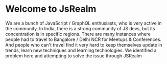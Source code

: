 
# Welcome to JsRealm

We are a bunch of JavaScript / GraphQL enthusiasts, who is very active in the community. In India, there is a strong community of JS devs, but its concentration is in specific regions. There are many instances where people had to travel to Bangalore / Delhi NCR for Meetups & Conferences. And people who can't travel find it very hard to keep themselves update in trends, learn new techniques and learning technologies. We identified a problem here and attempting to solve the issue through JSRealm

<EventFormat />

<Process />
